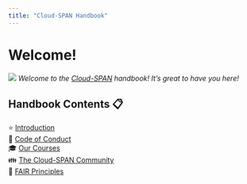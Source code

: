 ```yaml
---
title: "Cloud-SPAN Handbook"
---
```


# Welcome! {.unnumbered}

![](images/cloud-span-logo-text.png) *Welcome to the [Cloud-SPAN](https://cloud-span.york.ac.uk/) handbook! It's great to have you here!*

## Handbook Contents 📋 {.unnumbered}

⭐ [Introduction](#intro)\
🤝 [Code of Conduct](#coc)\
🎓 [Our Courses](#courses)\
👪 [The Cloud-SPAN Community](#community)\
📌 [FAIR Principles](#fair-principles)
